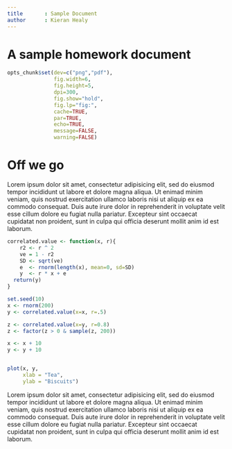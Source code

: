 ```yaml
---
title       : Sample Document
author      : Kieran Healy
---
```


# A sample homework document

```r

opts_chunk$set(dev=c("png","pdf"),
               fig.width=6,
               fig.height=5,
               dpi=300,
               fig.show="hold",
               fig.lp="fig:",
               cache=TRUE,
               par=TRUE,
               echo=TRUE,
               message=FALSE,
               warning=FALSE)

```

# Off we go

Lorem ipsum dolor sit amet, consectetur adipisicing elit, sed do eiusmod tempor incididunt ut labore et dolore magna aliqua. Ut enimad minim veniam, quis nostrud exercitation ullamco laboris nisi ut aliquip ex ea commodo consequat. Duis aute irure dolor in reprehenderit in voluptate velit esse cillum dolore eu fugiat nulla pariatur. Excepteur sint occaecat cupidatat non proident, sunt in culpa qui officia deserunt mollit anim id est laborum.

```r
correlated.value <- function(x, r){
    r2 <- r ^ 2
    ve = 1 - r2
    SD <- sqrt(ve)
    e  <- rnorm(length(x), mean=0, sd=SD)
    y  <- r * x + e
  return(y)
}

set.seed(10)
x <- rnorm(200)
y <- correlated.value(x=x, r=.5)

z <- correlated.value(x=y, r=0.8)
z <- factor(z > 0 & sample(z, 200))

x <- x + 10
y <- y + 10


plot(x, y,
     xlab = "Tea",
     ylab = "Biscuits")
```

Lorem ipsum dolor sit amet, consectetur adipisicing elit, sed do eiusmod tempor incididunt ut labore et dolore magna aliqua. Ut enimad minim veniam, quis nostrud exercitation ullamco laboris nisi ut aliquip ex ea commodo consequat. Duis aute irure dolor in reprehenderit in voluptate velit esse cillum dolore eu fugiat nulla pariatur. Excepteur sint occaecat cupidatat non proident, sunt in culpa qui officia deserunt mollit anim id est laborum.
